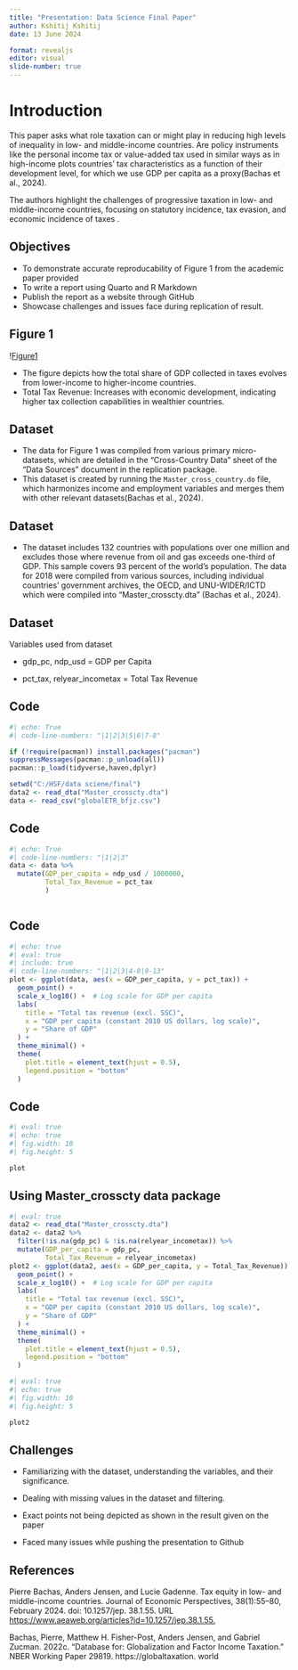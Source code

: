 ---
title: "Presentation: Data Science Final Paper"
author: Kshitij Kshitij
date: 13 June 2024

format: revealjs
editor: visual
slide-number: true
---

# Introduction

This paper asks what role taxation can or might play in reducing high levels of inequality in low- and middle-income countries. Are policy instruments like the personal income tax or value-added tax used in similar ways as in high-income plots countries’ tax characteristics as a function of their development level, for which we use GDP per capita as a proxy(Bachas et al., 2024).

The authors highlight the challenges of progressive taxation in low- and middle-income countries, focusing on statutory incidence, tax evasion, and economic incidence of taxes .

## Objectives

-   To demonstrate accurate reproducability of Figure 1 from the academic paper provided
-   To write a report using Quarto and R Markdown
-   Publish the report as a website through GitHub
-   Showcase challenges and issues face during replication of result.

## Figure 1

\![Figure1](papergraph.png)

-   The figure depicts how the total share of GDP collected in taxes evolves from lower-income to higher-income countries.
-   Total Tax Revenue: Increases with economic development, indicating higher tax collection capabilities in wealthier countries.

## Dataset

-   The data for Figure 1 was compiled from various primary micro-datasets, which are detailed in the "Cross-Country Data" sheet of the "Data Sources" document in the replication package.
-   This dataset is created by running the `Master_cross_country.do` file, which harmonizes income and employment variables and merges them with other relevant datasets(Bachas et al., 2024).

## Dataset

-   The dataset includes 132 countries with populations over one million and excludes those where revenue from oil and gas exceeds one-third of GDP. This sample covers 93 percent of the world's population. The data for 2018 were compiled from various sources, including individual countries' government archives, the OECD, and UNU-WIDER/ICTD which were compiled into "Master_crosscty.dta" (Bachas et al., 2024).

## Dataset

Variables used from dataset

-   gdp_pc, ndp_usd = GDP per Capita

-   pct_tax, relyear_incometax = Total Tax Revenue

## Code

```{r}
#| echo: True
#| code-line-numbers: "|1|2|3|5|6|7-8"

if (!require(pacman)) install.packages("pacman")
suppressMessages(pacman::p_unload(all))
pacman::p_load(tidyverse,haven,dplyr)

setwd("C:/HSF/data sciene/final")
data2 <- read_dta("Master_crosscty.dta")
data <- read_csv("globalETR_bfjz.csv")
```

## Code

```{r}
#| echo: True
#| code-line-numbers: "|1|2|3"
data <- data %>%
  mutate(GDP_per_capita = ndp_usd / 1000000,
         Total_Tax_Revenue = pct_tax
         )

```

```         
```

## Code

```{r}
#| echo: true
#| eval: true
#| include: true
#| code-line-numbers: "|1|2|3|4-8|9-13"
plot <- ggplot(data, aes(x = GDP_per_capita, y = pct_tax)) +
  geom_point() +
  scale_x_log10() +  # Log scale for GDP per capita
  labs(
    title = "Total tax revenue (excl. SSC)",
    x = "GDP per capita (constant 2010 US dollars, log scale)",
    y = "Share of GDP"
  ) +
  theme_minimal() +
  theme(
    plot.title = element_text(hjust = 0.5),
    legend.position = "bottom"
  )
```

## Code

```{r}
#| eval: true
#| echo: true
#| fig.width: 10
#| fig.height: 5

plot
```

## Using Master_crosscty data package

```{r}
#| eval: true
data2 <- read_dta("Master_crosscty.dta")
data2 <- data2 %>%
  filter(!is.na(gdp_pc) & !is.na(relyear_incometax)) %>%
  mutate(GDP_per_capita = gdp_pc,
         Total_Tax_Revenue = relyear_incometax)
plot2 <- ggplot(data2, aes(x = GDP_per_capita, y = Total_Tax_Revenue)) +
  geom_point() +
  scale_x_log10() +  # Log scale for GDP per capita
  labs(
    title = "Total tax revenue (excl. SSC)",
    x = "GDP per capita (constant 2010 US dollars, log scale)",
    y = "Share of GDP"
  ) +
  theme_minimal() +
  theme(
    plot.title = element_text(hjust = 0.5),
    legend.position = "bottom"
  )

```

```{r}
#| eval: true
#| echo: true
#| fig.width: 10
#| fig.height: 5

plot2
```

## Challenges

-   Familiarizing with the dataset, understanding the variables, and their significance.

-   Dealing with missing values in the dataset and filtering.

-   Exact points not being depicted as shown in the result given on the paper

-   Faced many issues while pushing the presentation to Github

## References

Pierre Bachas, Anders Jensen, and Lucie Gadenne. Tax equity in low- and middle-income countries. Journal of Economic Perspectives, 38(1):55–80, February 2024. doi: 10.1257/jep. 38.1.55. URL <https://www.aeaweb.org/articles?id=10.1257/jep.38.1.55.>

Bachas, Pierre, Matthew H. Fisher-Post, Anders Jensen, and Gabriel Zucman. 2022c. “Database for: Globalization and Factor Income Taxation.” NBER Working Paper 29819. https://globaltaxation.
world
